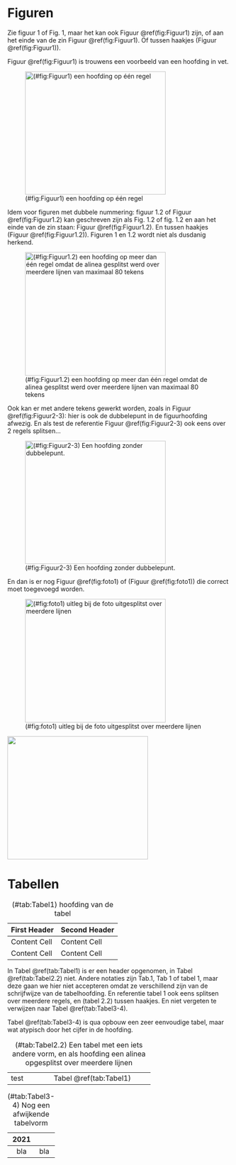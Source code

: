 # Figuren

Zie figuur 1 of Fig. 1, maar het kan ook Figuur \@ref(fig:Figuur1) zijn, of aan het einde van de
zin Figuur \@ref(fig:Figuur1).  Of tussen haakjes (Figuur \@ref(fig:Figuur1)).

Figuur \@ref(fig:Figuur1) is trouwens een voorbeeld van een hoofding in vet.


![(#fig:Figuur1) een hoofding op één regel](./path/naar/image1.png){width="3.3in" height="2.9in"}

Idem voor figuren met dubbele nummering: figuur 1.2 of Figuur \@ref(fig:Figuur1.2) kan
geschreven zijn als Fig. 1.2 of fig. 1.2 en aan het einde van de zin staan:
Figuur \@ref(fig:Figuur1.2).  En tussen haakjes (Figuur \@ref(fig:Figuur1.2)).  Figuren 1 en 1.2 wordt niet als
dusdanig herkend.


![(#fig:Figuur1.2) een hoofding op meer dan één regel omdat de alinea gesplitst
werd over meerdere lijnen van maximaal 80 tekens](./path/naar/image2.png){width="3.3in" height="2.9in"}

Ook kan er met andere tekens gewerkt worden, zoals in Figuur \@ref(fig:Figuur2-3): hier is ook
de dubbelepunt in de figuurhoofding afwezig.  En als test de referentie Figuur
\@ref(fig:Figuur2-3) ook eens over 2 regels splitsen...

![(#fig:Figuur2-3) Een hoofding zonder dubbelepunt.](./path/naar/image3.png){width="3.3in" height="2.9in"}

En dan is er nog Figuur \@ref(fig:foto1) of (Figuur \@ref(fig:foto1)) die correct moet toegevoegd worden.

  ![(#fig:foto1) uitleg bij de foto
uitgesplitst over meerdere lijnen](./media/image1.jpg){width="3.3in" height="2.9in"}

![](./path/naar/fig/without/heading.png){width="3.3in" height="2.9in"}


# Tabellen


Table: (#tab:Tabel1) hoofding van de tabel

First Header  | Second Header
  ----------- | -------------
Content Cell  | Content Cell
Content Cell  | Content Cell


In Tabel \@ref(tab:Tabel1) is er een header opgenomen, in Tabel \@ref(tab:Tabel2.2) niet. Andere notaties zijn
Tab.1, Tab 1 of tabel 1, maar deze gaan we hier niet accepteren omdat ze
verschillend zijn van de schrijfwijze van de tabelhoofding.  En referentie tabel
1 ook eens splitsen over meerdere regels, en (tabel 2.2) tussen haakjes. En
niet vergeten te verwijzen naar Tabel \@ref(tab:Tabel3-4).

Tabel \@ref(tab:Tabel3-4) is qua opbouw een zeer eenvoudige tabel, maar wat atypisch door het
cijfer in de hoofding.

Table: (#tab:Tabel2.2) Een tabel met een iets andere vorm, en als hoofding een alinea
opgesplitst over meerdere lijnen

+-------------+---------------+
| test        | Tabel \@ref(tab:Tabel1)       |
+-------------+---------------+

Table: (#tab:Tabel3-4) Nog een afwijkende tabelvorm

    2021  
  ------- ------
  bla     bla

